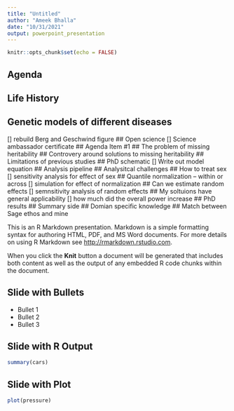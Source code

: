 ```yaml
---
title: "Untitled"
author: "Ameek Bhalla"
date: "10/31/2021"
output: powerpoint_presentation
---
```


```r
knitr::opts_chunk$set(echo = FALSE)
```
## Agenda
## Life History
## Genetic models of different diseases
[] rebuild Berg and Geschwind figure
## Open science
[] Science ambassador certificate
## Agenda Item #1
## The problem of missing heritability
## Controvery around solutions to missing heritability
## Limitations of previous studies
## PhD schematic
[] Write out model equation
## Analysis pipeline
## Analysitcal challenges
## How to treat sex
[] sensitivity analysis for effect of sex
## Quantile normalization -- within or across
[] simulation for effect of normalization
## Can we estimate random effects
[] semnsitivity analysis of random effects
## My soltuions have general applicability
[] how much did the overall power increase
## PhD results
## Summary side
## Domian specific knowledge
## Match between Sage ethos and mine

This is an R Markdown presentation. Markdown is a simple formatting syntax for authoring HTML, PDF, and MS Word documents. For more details on using R Markdown see <http://rmarkdown.rstudio.com>.

When you click the **Knit** button a document will be generated that includes both content as well as the output of any embedded R code chunks within the document.

## Slide with Bullets

- Bullet 1
- Bullet 2
- Bullet 3

## Slide with R Output

```r
summary(cars)
```

## Slide with Plot

```r
plot(pressure)
```



